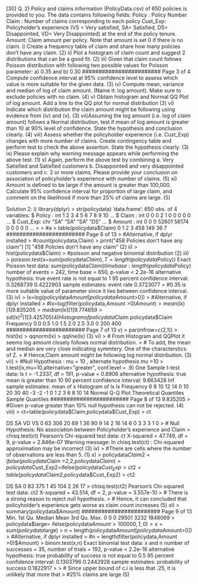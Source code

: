 [30]
Q. 2) Policy and claims information (PolicyData.csv) of 650 policies is provided to you. The 
data contains following fields:
Policy : Policy Number
Claim : Number of claims corresponding to each policy
Cust_Exp: Policyholder’s experience (VS = Very satisfied, SA= Satisfied, DS= 
Disappointed, VD= Very Disappointed) at the end of the policy tenure.
Amount: Claim amount per policy. Note that amount is set 0 if there is no claim.
i) Create a frequency table of claim and share how many policies don’t have any claim. (2)
ii) Plot a histogram of claim count and suggest 2 distributions that can be a good fit. (2)
iii) Given that claim count follows Poisson distribution with following two possible values 
for Poisson parameter:
a) 0.35 and 
b) 0.30 
########################
 Page 3 of 4
Compute confidence interval at 95% confidence level to assess which value is more 
suitable for the given data. (3)
iv) Compute mean, variance and median of log of claim amount. (Name it: log amount). 
Make sure to exclude policies with no claim. (4)
v) Obtain histogram and Normal QQ Plot of log amount. Add a line to the QQ plot for 
normal distribution (3)
vi) Indicate which distribution the claim amount might be following using evidence from 
(iv) and (v). (3)
vii)Assuming the log amount (i.e. log of claim amount) follows a Normal distribution, test 
if mean of log amount is greater than 10 at 90% level of confidence. State the 
hypothesis and conclusion clearly. (4)
viii) Assess whether the policyholder experience (i.e. Cust_Exp) changes with more 
number of claims. Create contingency table and perform test to check the above 
assertion. State the hypothesis clearly. (3)
ix) Please explain why warning message appears while performing the above test. (1)
x) Again, perform the above test by combining 
a. Very Satisfied and Satisfied customers
b. Disappointed and very disappointed customers
and 
c. 2 or more claims. 
Please provide your conclusion on association of policyholder’s experience with 
number of claims. (5)
xi) Amount is defined to be large if the amount is greater than 100,000. Calculate 95% 
confidence interval for proportion of large claim, and comment on the likelihood if 
more than 25% of claims are large. (5)

Solution 2:
i)
library(dplyr)
> str(policydata)
'data.frame': 650 obs. of 4 variables:
$ Policy : int 1 2 3 4 5 6 7 8 9 10 ...
$ Claim : int 0 0 0 2 1 0 0 0 0 0 ...
$ Cust_Exp: chr "SA" "SA" "SA" "DS" ...
$ Amount : int 0 0 0 52601 56174 0 0 0 0 0 ...
> 
> #a
> table(policydata$Claim)
 0 1 2 3 
458 149 36 7 
########################
Page 6 of 13
> #Alternative, if dplyr installed
> #count(policydata,Claim)
> print("458 Policies don't have any claim")
[1] "458 Policies don't have any claim"
(2)
ii)
> hist(policydata$Claim)
> #poisson and negative binomial distribution
(2)
iii)
> poisson.test(x=sum(policydata$Claim),T=length(policydata$Policy))
Exact Poisson test
data: sum(policydata$Claim) time base: length(policydata$Policy)
number of events = 242, time base = 650, p-value < 2.2e-16
alternative hypothesis: true event rate is not equal to 1
95 percent confidence interval:
0.3268739 0.4222903
sample estimates:
event rate 
0.3723077 
> #0.35 is more suitable value of parameter since it lies between confidence interval.
(3)
iv)
> lx=log(policydata$Amount[policydata$Amount>0])
> #Alternative, if dplyr installed
> #lx=log(filter(policydata,Amount >0)$Amount)
> mean(lx)
[1] 9.835205
> median(lx)
[1] 9.774659
> sd(lx)^2
[1] 3.425705
(4)
Histogram of policydata$Claim
policydata$Claim
Frequency
0.0 0.5 1.0 1.5 2.0 2.5 3.0
0 200 400
########################
Page 7 of 13
v)
> par(mfrow=c(2,1))
> hist(lx)
> qqnorm(lx)
> qqline(lx)
(3)
vi)
> # From Histogram and QQPlot it seems log amount closely follows normal distribution.
> # To add, the mean and median are very close indicating symmtery. One of the characterstics of Z. 
> # Hence,Claim amount might be following log normal distribution. 
(3)
vii)
> #Null Hypothesis : mu = 10 , alternate hypothesis mu >10
> t.test(lx,mu=10,alternative="greater", conf.level = .9)
One Sample t-test
data: lx
t = -1.2337, df = 191, p-value = 0.8906
alternative hypothesis: true mean is greater than 10
90 percent confidence interval:
9.663428 Inf
sample estimates:
mean of x 
Histogram of lx
lx Frequency
6 8 10 12 14
0 10 20 30 40
-3 -2 -1 0 1 2 3
6 8 10 14
Normal Q-Q Plot
Theoretical Quantiles
Sample Quantiles
########################
Page 8 of 13
9.835205 
> #Given p-value greater than 10% null hypothesis can not be rejected.
(4)
viii)
> ct=table(policydata$Claim,policydata$Cust_Exp)
> ct
 
 DS SA VD VS
 0 63 306 20 69
 1 36 90 9 14
 2 16 14 6 0
 3 3 3 1 0
> # Null Hypothesis: No association between Policyholder's experience and Claim
> chisq.test(ct)
Pearson's Chi-squared test
data: ct
X-squared = 47.749, df = 9, p-value = 2.846e-07
Warning message:
In chisq.test(ct) : Chi-squared approximation may be incorrect
(3)
ix)
> #There are cells where the number of observations are less than 5. (1)
x)
> policydata$Claim2=ifelse(policydata$Claim >2,2,policydata$Claim) 
> policydata$Cust_Exp2=ifelse(policydata$Cust_Exp %in% c("DS","VD"),"DS","SA") 
> ct2=table(policydata$Claim2,policydata$Cust_Exp2)
> ct2
 
 DS SA
 0 83 375
 1 45 104
 2 26 17
> chisq.test(ct2)
Pearson's Chi-squared test
data: ct2
X-squared = 43.514, df = 2, p-value = 3.557e-10
> # There is a strong reason to reject null hypothesis.
> # Hence, it can concluded that policyholder's experience gets worse as 
claim count increases
(5)
xi)
> summary(policydata$Amount)
########################
Page 9 of 13
 Min. 1st Qu. Median Mean 3rd Qu. Max. 
 0 0 0 29501 3232 1848069 
> policydata$large= ifelse(policydata$Amount >100000,1,0)
> x = sum(policydata$large)
> n = length(policydata$Amount[policydata$Amount>0])
> #Alternative, if dplyr installed
> #n = length(filter(policydata,Amount >0)$Amount)
> binom.test(x,n)
Exact binomial test
data: x and n
number of successes = 35, number of trials = 192, p-value < 2.2e-16
alternative hypothesis: true probability of success is not equal to 0.5
95 percent confidence interval:
0.1303796 0.2442928
sample estimates:
probability of success 
 0.1822917 
> 
> # Since upper bound of c.i is less that .25, it is unlikely that more 
that 
> #25% claims are large
(5)

